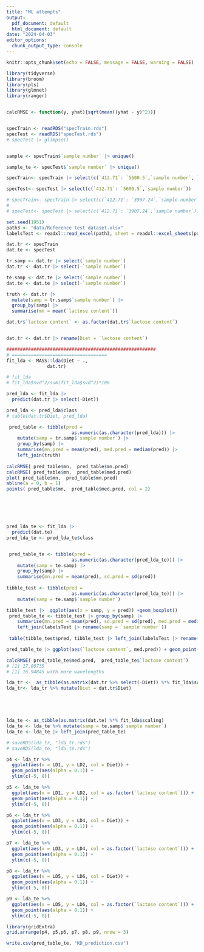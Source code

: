 ```yaml
---
title: "ML attempts"
output:
  pdf_document: default
  html_document: default
date: "2024-04-03"
editor_options: 
  chunk_output_type: console
---
```


```r
knitr::opts_chunk$set(echo = FALSE, message = FALSE, warning = FALSE)
```


```r

library(tidyverse)
library(broom)
library(pls)
library(glmnet)
library(ranger)


calcRMSE <- function(y, yhat){sqrt(mean((yhat - y)^2))}


specTrain <- readRDS("specTrain.rds")
specTest <- readRDS("specTest.rds")
# specTest |> glimpse()


sample <- specTrain$`sample number` |> unique()

sample_te <- specTest$`sample number` |> unique()

specTrain<- specTrain |> select(c(`412.71`: `5600.5`,`sample number`, `lactose content` )) 

specTest<- specTest |> select(c(`412.71`: `5600.5`,`sample number`))

# specTrain<- specTrain |> select(c(`412.71`: `3907.24`,`sample number`, `lactose content` )) 
# 
# specTest<- specTest |> select(c(`412.71`: `3907.24`,`sample number`))

set.seed(1951)
path3 <- "data/Reference test dataset.xlsx"
labelsTest <- readxl::read_excel(path3, sheet = readxl::excel_sheets(path3))
```





```r
dat.tr <- specTrain 
dat.te <- specTest

tr.samp <- dat.tr |> select(`sample number`)
dat.tr <- dat.tr |> select(-`sample number`)

te.samp <- dat.te |> select(`sample number`)
dat.te <- dat.te |> select(-`sample number`)

truth <- dat.tr |> 
  mutate(samp = tr.samp$`sample number`) |> 
  group_by(samp) |> 
  summarise(mn = mean(`lactose content`))

dat.tr$`lactose content` <- as.factor(dat.tr$`lactose content`)


dat.tr <- dat.tr |> rename(Diet = `lactose content`)
```


```r
#######################################################
# ===================================
fit_lda <- MASS::lda(Diet ~ ., 
               dat.tr)

# fit_lda
# fit_lda$svd^2/sum(fit_lda$svd^2)*100

pred_lda <- fit_lda |> 
  predict(dat.tr |> select(-Diet))

pred_lda <- pred_lda$class
# table(dat.tr$Diet, pred_lda)

 pred_table <- tibble(pred =
                        as.numeric(as.character(pred_lda))) |> 
    mutate(samp = tr.samp$`sample number`) |> 
    group_by(samp) |> 
    summarise(mn.pred = mean(pred), med.pred = median(pred)) |> 
    left_join(truth)
   
calcRMSE( pred_table$mn,  pred_table$mn.pred)
calcRMSE( pred_table$mn,  pred_table$med.pred)
plot( pred_table$mn,  pred_table$mn.pred)
abline(a = 0, b = 1)
points( pred_table$mn,  pred_table$med.pred, col = 2)






pred_lda_te <- fit_lda |> 
  predict(dat.te)
pred_lda_te <- pred_lda_te$class


 pred_table_te <- tibble(pred =
                        as.numeric(as.character(pred_lda_te))) |> 
    mutate(samp = te.samp) |> 
    group_by(samp) |> 
    summarise(mn.pred = mean(pred), sd.pred = sd(pred)) 
 
tibble_test <- tibble(pred =
                        as.numeric(as.character(pred_lda_te))) |> 
    mutate(samp = te.samp$`sample number`)

tibble_test |>  ggplot(aes(x = samp, y = pred)) +geom_boxplot()
 pred_table_te <- tibble_test |> group_by(samp) |> 
    summarise(mn.pred = mean(pred), sd.pred = sd(pred), med.pred = median(pred)) |> 
    left_join(labelsTest |> rename(samp = `sample number`))
 
 table(tibble_test$pred, tibble_test |> left_join(labelsTest |> rename(samp = `sample number`)) |> pull(`lactose content`))

pred_table_te |> ggplot(aes(`lactose content`, med.pred)) + geom_point()

calcRMSE( pred_table_te$med.pred,  pred_table_te$`lactose content`)
# [1] 17.00735
# [1] 16.94845 with more wavelengths
```

```r


lda_tr <-  as_tibble(as.matrix(dat.tr %>% select(-Diet)) %*% fit_lda$scaling)
lda_tr<- lda_tr %>% mutate(Diet = dat.tr$Diet)





lda_te <- as_tibble(as.matrix(dat.te) %*% fit_lda$scaling)
lda_te <- lda_te %>% mutate(samp = te.samp$`sample number`)
lda_te <- lda_te |> left_join(pred_table_te)

# saveRDS(lda_tr, "lda_tr.rds")
# saveRDS(lda_te, "lda_te.rds")

p4 <- lda_tr %>% 
  ggplot(aes(x = LD1, y = LD2, col = Diet)) + 
  geom_point(aes(alpha = 0.1)) +
  ylim(c(-5, 8))

p5 <- lda_te %>% 
  ggplot(aes(x = LD1, y = LD2, col = as.factor(`lactose content`))) + 
  geom_point(aes(alpha = 0.1)) +
  ylim(c(-5, 8))

p6 <- lda_tr %>% 
  ggplot(aes(x = LD3, y = LD4, col = Diet)) + 
  geom_point(aes(alpha = 0.1)) +
  ylim(c(-5, 8))

p7 <- lda_te %>% 
  ggplot(aes(x = LD3, y = LD4, col = as.factor(`lactose content`))) + 
  geom_point(aes(alpha = 0.1)) +
  ylim(c(-5, 8))

p8 <- lda_tr %>% 
  ggplot(aes(x = LD5, y = LD6, col = Diet)) + 
  geom_point(aes(alpha = 0.1)) +
  ylim(c(-5, 8))

p9 <- lda_te %>% 
  ggplot(aes(x = LD5, y = LD6, col = as.factor(`lactose content`))) + 
  geom_point(aes(alpha = 0.1)) +
  ylim(c(-5, 8))

library(gridExtra)
grid.arrange(p4, p5,p6, p7, p8, p9, nrow = 3)
```

```r

write.csv(pred_table_te, "KD_prediction.csv")

```



